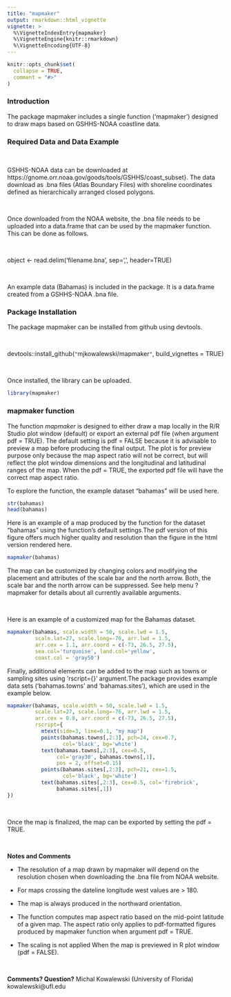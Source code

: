 ```yaml
---
title: "mapmaker"
output: rmarkdown::html_vignette
vignette: >
  %\VignetteIndexEntry{mapmaker}
  %\VignetteEngine{knitr::rmarkdown}
  %\VignetteEncoding{UTF-8}
---
```


```r
knitr::opts_chunk$set(
  collapse = TRUE,
  comment = "#>"
)
```

### Introduction

The package mapmaker includes a single function ('mapmaker') designed to draw maps based on GSHHS-NOAA coastline data.

### Required Data and Data Example

<br>

GSHHS-NOAA data can be downloaded at https://gnome.orr.noaa.gov/goods/tools/GSHHS/coast_subset}. The data download as .bna files (Atlas Boundary Files) with shoreline coordinates defined as hierarchically arranged closed polygons.

<br>

Once downloaded from the NOAA website, the .bna file needs to be uploaded into a data.frame that can be used by the mapmaker function. This can be done as follows.

<br>

object <- read.delim('filename.bna', sep=',', header=TRUE)

<br>

An example data (Bahamas) is included in the package. It is a data.frame created from a GSHHS-NOAA .bna file.

### Package Installation

The package mapmaker can be installed from github using devtools.

<br>

devtools::install_github(`"`mjkowalewski/mapmaker`"`, build_vignettes = TRUE)

<br>

Once installed, the library can be uploaded.

```r
library(mapmaker)
```

### mapmaker function

The function *mapmaker* is designed to either draw a map locally in the R/R Studio plot window (default) or export an external pdf file (when argument pdf = TRUE). The default setting is pdf = FALSE because it is advisable to preview a map before producing the final output. The plot is for preview purpose only because the map aspect ratio will not be correct, but will reflect the plot window dimensions and the longitudinal and latitudinal ranges of the map. When the pdf = TRUE, the exported pdf file will have the correct map aspect ratio. 

To explore the function, the example dataset "bahamas" will be used here. 

```r
str(bahamas)
head(bahamas)
```

Here is an example of a map produced by the function for the dataset "bahamas" using the function's default settings.The pdf version of this figure offers much higher quality and resolution than the figure in the html version rendered here.  

```r
mapmaker(bahamas)
```

The map can be customized by changing colors and modifying the placement and attributes of the scale bar and the north arrow. Both, the scale bar and the north arrow can be suppressed. See help menu ?mapmaker for details about all currently available arguments.

<br>

Here is an example of a customized map for the Bahamas dataset.

```r
mapmaker(bahamas, scale.width = 50, scale.lwd = 1.5,
         scale.lat=27, scale.long=-76, arr.lwd = 1.5,
         arr.cex = 1.1, arr.coord = c(-73, 26.5, 27.5),
         sea.col='turquoise', land.col='yellow', 
         coast.col = 'gray50')
```


Finally, additional elements can be added to the map such as towns or sampling sites using 'rscript={}' argument.The package provides example data sets ('bahamas.towns' and 'bahamas.sites'), which are used in the example below.

```r
mapmaker(bahamas, scale.width = 50, scale.lwd = 1.5,
         scale.lat=27, scale.long=-76, arr.lwd = 1.5, 
         arr.cex = 0.8, arr.coord = c(-73, 26.5, 27.5), 
         rscript={
           mtext(side=3, line=0.1, "my map")
           points(bahamas.towns[,2:3], pch=24, cex=0.7,
                  col='black', bg='white')
           text(bahamas.towns[,2:3], cex=0.5, 
                col='gray30', bahamas.towns[,1],
                pos = 2, offset=0.15)
           points(bahamas.sites[,2:3], pch=21, cex=1.5,
                  col='black', bg='white')
           text(bahamas.sites[,2:3], cex=0.5, col='firebrick',
                bahamas.sites[,1])
})
```
<br>

Once the map is finalized, the map can be exported by setting the pdf = TRUE.

<br>

**Notes and Comments**

  * The resolution of a map drawn by mapmaker will depend on the resolution chosen when downloading the .bna file from NOAA website.
  
  * For maps crossing the dateline longitude west values are > 180.
  
  * The map is always produced in the northward orientation.
  
  * The function computes map aspect ratio based on the mid-point latitude of a given map. The aspect ratio only applies to pdf-formatted figures produced by mapmaker function when argument pdf = TRUE.
  
  * The scaling is not applied When the map is previewed in R plot window (pdf = FALSE).

<br>

**Comments? Question?** Michal Kowalewski (University of Florida) kowalewski@ufl.edu

